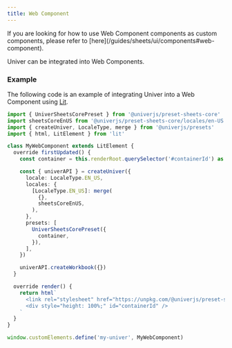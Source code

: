 ```yaml
---
title: Web Component
---
```


<Callout>
  If you are looking for how to use Web Component components as custom components, please refer to [here](/guides/sheets/ui/components#web-component).
</Callout>

Univer can be integrated into Web Components.

<PlaygroundFrame lang="en-US" slug="sheets/lit" clickToShow />

### Example

The following code is an example of integrating Univer into a Web Component using [Lit](https://lit.dev).

```typescript
import { UniverSheetsCorePreset } from '@univerjs/preset-sheets-core'
import sheetsCoreEnUS from '@univerjs/preset-sheets-core/locales/en-US'
import { createUniver, LocaleType, merge } from '@univerjs/presets'
import { html, LitElement } from 'lit'

class MyWebComponent extends LitElement {
  override firstUpdated() {
    const container = this.renderRoot.querySelector('#containerId') as HTMLDivElement

    const { univerAPI } = createUniver({
      locale: LocaleType.EN_US,
      locales: {
        [LocaleType.EN_US]: merge(
          {},
          sheetsCoreEnUS,
        ),
      },
      presets: [
        UniverSheetsCorePreset({
          container,
        }),
      ],
    })

    univerAPI.createWorkbook({})
  }

  override render() {
    return html`
      <link rel="stylesheet" href="https://unpkg.com/@univerjs/preset-sheets-core/lib/index.css">
      <div style="height: 100%;" id="containerId" />
    `
  }
}

window.customElements.define('my-univer', MyWebComponent)
```
